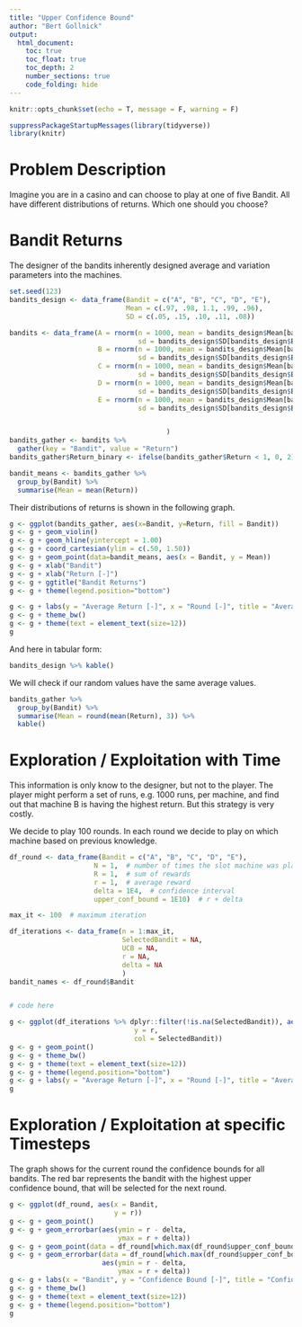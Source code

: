 ```yaml
---
title: "Upper Confidence Bound"
author: "Bert Gollnick"
output: 
  html_document:
    toc: true
    toc_float: true
    toc_depth: 2
    number_sections: true
    code_folding: hide
---
```


```r
knitr::opts_chunk$set(echo = T, message = F, warning = F)
```

```r
suppressPackageStartupMessages(library(tidyverse))
library(knitr)
```


# Problem Description

Imagine you are in a casino and can choose to play at one of five Bandit. All have different distributions of returns. Which one should you choose?

# Bandit Returns

The designer of the bandits inherently designed average and variation parameters into the machines.

```r
set.seed(123)
bandits_design <- data_frame(Bandit = c("A", "B", "C", "D", "E"),
                             Mean = c(.97, .98, 1.1, .99, .96),
                             SD = c(.05, .15, .10, .11, .08))

bandits <- data_frame(A = rnorm(n = 1000, mean = bandits_design$Mean[bandits_design$Bandit == "A"], 
                                sd = bandits_design$SD[bandits_design$Bandit == "A"]),
                      B = rnorm(n = 1000, mean = bandits_design$Mean[bandits_design$Bandit == "B"], 
                                sd = bandits_design$SD[bandits_design$Bandit == "B"]),
                      C = rnorm(n = 1000, mean = bandits_design$Mean[bandits_design$Bandit == "C"], 
                                sd = bandits_design$SD[bandits_design$Bandit == "C"]),
                      D = rnorm(n = 1000, mean = bandits_design$Mean[bandits_design$Bandit == "D"], 
                                sd = bandits_design$SD[bandits_design$Bandit == "D"]),
                      E = rnorm(n = 1000, mean = bandits_design$Mean[bandits_design$Bandit == "E"], 
                                sd = bandits_design$SD[bandits_design$Bandit == "E"])


                                       )
bandits_gather <- bandits %>% 
  gather(key = "Bandit", value = "Return") 
bandits_gather$Return_binary <- ifelse(bandits_gather$Return < 1, 0, 2)

bandit_means <- bandits_gather %>% 
  group_by(Bandit) %>% 
  summarise(Mean = mean(Return))

```

Their distributions of returns is shown in the following graph.

```r
g <- ggplot(bandits_gather, aes(x=Bandit, y=Return, fill = Bandit))
g <- g + geom_violin()
g <- g + geom_hline(yintercept = 1.00)
g <- g + coord_cartesian(ylim = c(.50, 1.50))
g <- g + geom_point(data=bandit_means, aes(x = Bandit, y = Mean))
g <- g + xlab("Bandit")
g <- g + xlab("Return [-]")
g <- g + ggtitle("Bandit Returns")
g <- g + theme(legend.position="bottom")

g <- g + labs(y = "Average Return [-]", x = "Round [-]", title = "Average Return and Round")
g <- g + theme_bw()
g <- g + theme(text = element_text(size=12))
g
```

And here in tabular form:

```r
bandits_design %>% kable()
```


We will check if our random values have the same average values.

```r
bandits_gather %>% 
  group_by(Bandit) %>% 
  summarise(Mean = round(mean(Return), 3)) %>% 
  kable()
```

# Exploration / Exploitation with Time

This information is only know to the designer, but not to the player. The player might perform a set of runs, e.g. 1000 runs, per machine, and find out that machine B is having the highest return. But this strategy is very costly.

We decide to play 100 rounds. In each round we decide to play on which machine based on previous knowledge.

```r
df_round <- data_frame(Bandit = c("A", "B", "C", "D", "E"),
                     N = 1,  # number of times the slot machine was played 
                     R = 1,  # sum of rewards
                     r = 1,  # average reward
                     delta = 1E4,  # confidence interval
                     upper_conf_bound = 1E10)  # r + delta

max_it <- 100  # maximum iteration

df_iterations <- data_frame(n = 1:max_it,
                            SelectedBandit = NA,
                            UCB = NA,
                            r = NA,
                            delta = NA
                            )
bandit_names <- df_round$Bandit


# code here
```

```r
g <- ggplot(df_iterations %>% dplyr::filter(!is.na(SelectedBandit)), aes(x = n,
                               y = r, 
                               col = SelectedBandit))
g <- g + geom_point()
g <- g + theme_bw()
g <- g + theme(text = element_text(size=12))
g <- g + theme(legend.position="bottom")
g <- g + labs(y = "Average Return [-]", x = "Round [-]", title = "Average Return and Round")
g
```

# Exploration / Exploitation at specific Timesteps

The graph shows for the current round the confidence bounds for all bandits. The red bar represents the bandit with the highest upper confidence bound, that will be selected for the next round.


```r
g <- ggplot(df_round, aes(x = Bandit, 
                          y = r))
g <- g + geom_point()
g <- g + geom_errorbar(aes(ymin = r - delta,
                           ymax = r + delta))
g <- g + geom_point(data = df_round[which.max(df_round$upper_conf_bound), ], col = "red")
g <- g + geom_errorbar(data = df_round[which.max(df_round$upper_conf_bound), ], col = "red",
                       aes(ymin = r - delta,
                           ymax = r + delta))
g <- g + labs(x = "Bandit", y = "Confidence Bound [-]", title = "Confidence Bound")
g <- g + theme_bw()
g <- g + theme(text = element_text(size=12))
g <- g + theme(legend.position="bottom")
g
```

